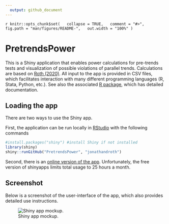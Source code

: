 ```yaml
---
  output: github_document
---
```


  <!-- README.md is generated from README.Rmd. Please edit that file -->
  ```r
knitr::opts_chunk$set(
  collapse = TRUE,
  comment = "#>",
  fig.path = "man/figures/README-",
  out.width = "100%"
)
```


# PretrendsPower

This is a Shiny application that enables power calculations for
pre-trends tests and visualization of possible violations of parallel
trends. Calculations are based on [Roth
(2020)](https://jonathandroth.github.io/assets/files/roth_pretrends_testing.pdf). All input to the app is provided in CSV files, which facilitates interaction with many different programming languages (R, Stata, Python, etc.). See also the associated [R package](https://github.com/jonathandroth/pretrends), which has detailed documentation.

## Loading the app
There are two ways to use the Shiny app.

First, the application can be run locally in [RStudio](https://www.rstudio.com/) with the following commands
```r
#install.packages("shiny") #install Shiny if not installed
library(shiny)
shiny::runGitHub("PretrendsPower", "jonathandroth")
```

Second, there is an [online version of the app](https://jonathandroth.shinyapps.io/pretrendspowerapp/). Unfortunately, the free version of shinyapps limits total usage to 25 hours a month.

## Screenshot
Below is a screenshot of the user-interface of the app, which also provides detailed use instructions.

![Shiny app mockup.](Shiny-Mockup.png)